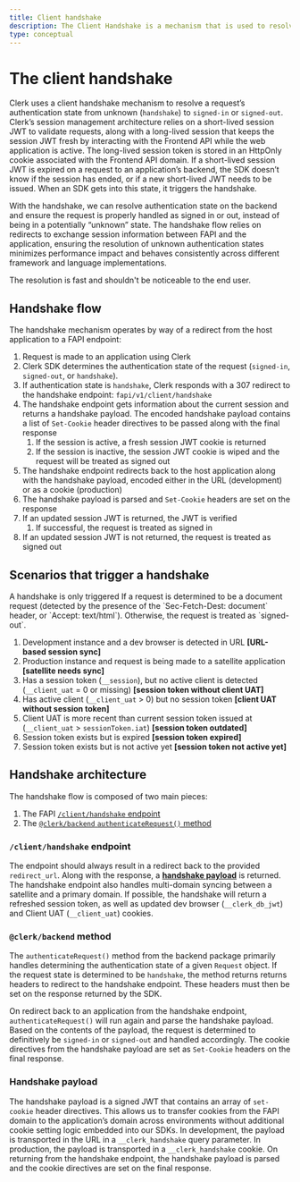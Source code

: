 ```yaml
---
title: Client handshake
description: The Client Handshake is a mechanism that is used to resolve a request’s authentication state from “unknown” to definitively signed in or signed out.
type: conceptual
---
```


# The client handshake

Clerk uses a client handshake mechanism to resolve a request’s authentication state from unknown (`handshake`) to `signed-in` or `signed-out`. Clerk’s session management architecture relies on a short-lived session JWT to validate requests, along with a long-lived session that keeps the session JWT fresh by interacting with the Frontend API while the web application is active. The long-lived session token is stored in an HttpOnly cookie associated with the Frontend API domain. If a short-lived session JWT is expired on a request to an application’s backend, the SDK doesn’t know if the session has ended, or if a new short-lived JWT needs to be issued. When an SDK gets into this state, it triggers the handshake.

With the handshake, we can resolve authentication state on the backend and ensure the request is properly handled as signed in or out, instead of being in a potentially “unknown” state. The handshake flow relies on redirects to exchange session information between FAPI and the application, ensuring the resolution of unknown authentication states minimizes performance impact and behaves consistently across different framework and language implementations.

The resolution is fast and shouldn't be noticeable to the end user.

## Handshake flow

The handshake mechanism operates by way of a redirect from the host application to a FAPI endpoint:

1. Request is made to an application using Clerk
2. Clerk SDK determines the authentication state of the request (`signed-in`, `signed-out`, or `handshake`).
3. If authentication state is `handshake`, Clerk responds with a 307 redirect to the handshake endpoint: `fapi/v1/client/handshake`
4. The handshake endpoint gets information about the current session and returns a handshake payload. The encoded handshake payload contains a list of `Set-Cookie` header directives to be passed along with the final response
    1. If the session is active, a fresh session JWT cookie is returned
    2. If the session is inactive, the session JWT cookie is wiped and the request will be treated as signed out
5. The handshake endpoint redirects back to the host application along with the handshake payload, encoded either in the URL (development) or as a cookie (production)
6. The handshake payload is parsed and `Set-Cookie` headers are set on the response
7. If an updated session JWT is returned, the JWT is verified
    1. If successful, the request is treated as signed in
8. If an updated session JWT is not returned, the request is treated as signed out

## Scenarios that trigger a handshake

<Callout type="warning">
A handshake is only triggered If a request is determined to be a document request (detected by the presence of the `Sec-Fetch-Dest: document` header, or `Accept: text/html`). Otherwise, the request is treated as `signed-out`.
</Callout>

1. Development instance and a dev browser is detected in URL **[URL-based session sync]**
2. Production instance and request is being made to a satellite application **[satellite needs sync]**
3. Has a session token (`__session`), but no active client is detected (`__client_uat` = 0 or missing) **[session token without client UAT]**
4. Has active client (`__client_uat` > 0) but no session token **[client UAT without session token]**
5. Client UAT is more recent than current session token issued at (`__client_uat` > `sessionToken.iat`) **[session token outdated]**
6. Session token exists but is expired **[session token expired]**
7. Session token exists but is not active yet **[session token not active yet]**

## Handshake architecture

The handshake flow is composed of two main pieces:

1. The FAPI [`/client/handshake` endpoint](https://github.com/clerk/clerk_go/blob/main/api/fapi/v1/router/router.go#L223)
2. The [`@clerk/backend` `authenticateRequest()` method](https://github.com/clerk/javascript/blob/main/packages/backend/src/tokens/request.ts#L74)

### `/client/handshake` endpoint

The endpoint should always result in a redirect back to the provided `redirect_url`. Along with the response, a **[handshake payload](#handshake-payload)** is returned. The handshake endpoint also handles multi-domain syncing between a satellite and a primary domain. If possible, the handshake will return a refreshed session token, as well as updated dev browser (`__clerk_db_jwt`) and Client UAT (`__client_uat`) cookies.

### `@clerk/backend` method

The `authenticateRequest()` method from the backend package primarily handles determining the authentication state of a given `Request` object. If the request state is determined to be `handshake`, the method returns returns headers to redirect to the handshake endpoint. These headers must then be set on the response returned by the SDK.

On redirect back to an application from the handshake endpoint, `authenticateRequest()` will run again and parse the handshake payload. Based on the contents of the payload, the request is determined to definitively be `signed-in` or `signed-out` and handled accordingly. The cookie directives from the handshake payload are set as `Set-Cookie` headers on the final response.

### Handshake payload

The handshake payload is a signed JWT that contains an array of `set-cookie` header directives. This allows us to transfer cookies from the FAPI domain to the application’s domain across environments without additional cookie setting logic embedded into our SDKs. In development, the payload is transported in the URL in a `__clerk_handshake` query parameter. In production, the payload is transported in a `__clerk_handshake` cookie. On returning from the handshake endpoint, the handshake payload is parsed and the cookie directives are set on the final response.